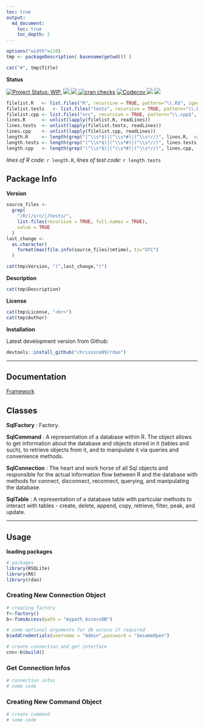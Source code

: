 ```yaml
---
toc: true
output:
  md_document:
    toc: true
    toc_depth: 2
---
```


<!-- README.md is generated from README.Rmd. Please edit that file -->

```r
options("width"=110)
tmp <- packageDescription( basename(getwd()) )
```

```r
cat("#", tmp$Title)
```


**Status**

[![Project Status: WIP.](https://www.repostatus.org/badges/latest/wip.svg)](http://www.repostatus.org/#wip)
<a href="https://travis-ci.org/chrisnice89/rdao">
<img src="https://api.travis-ci.org/chrisnice89/rdao.svg?branch=master">
<a/>
<a href="https://cran.r-project.org/package=rdao">
<img src="http://www.r-pkg.org/badges/version/rdao">
</a>
[![cran checks](https://cranchecks.info/badges/summary/reshape)](https://cran.r-project.org/web/checks/check_results_reshape.html)
<a href="https://codecov.io/gh/chrisnice89/rdao">
<img src="https://codecov.io/gh/chrisnice89/rdao/branch/master/graph/badge.svg" alt="Codecov" />
</a>
<img src="http://cranlogs.r-pkg.org/badges/grand-total/rdao">
<img src="http://cranlogs.r-pkg.org/badges/rdao">


```r
filelist.R   <- list.files("R", recursive = TRUE, pattern="\\.R$", ignore.case = TRUE, full.names = TRUE)
filelist.tests   <- list.files("tests", recursive = TRUE, pattern="\\.R$", ignore.case = TRUE, full.names = TRUE)
filelist.cpp <- list.files("src", recursive = TRUE, pattern="\\.cpp$", ignore.case = TRUE, full.names = TRUE)
lines.R      <- unlist(lapply(filelist.R, readLines))
lines.tests  <- unlist(lapply(filelist.tests, readLines))
lines.cpp    <- unlist(lapply(filelist.cpp, readLines))
length.R     <- length(grep("(^\\s*$)|(^\\s*#)|(^\\s*//)", lines.R,  value = TRUE, invert = TRUE))
length.tests <- length(grep("(^\\s*$)|(^\\s*#)|(^\\s*//)", lines.tests,  value = TRUE, invert = TRUE))
length.cpp   <- length(grep("(^\\s*$)|(^\\s*#)|(^\\s*//)", lines.cpp,  value = TRUE, invert = TRUE))
```

*lines of R code:* `r length.R`, *lines of test code:* `r length.tests`


## Package Info

**Version**

```r
source_files <- 
  grep(
    "/R/|/src/|/tests/",
    list.files(recursive = TRUE, full.names = TRUE), 
    value = TRUE
  )
last_change <- 
  as.character(
    format(max(file.info(source_files)$mtime), tz="UTC")
  )
```


```r
cat(tmp$Version, "(",last_change,")")
```


**Description**

```r
cat(tmp$Description)
```


**License**

```r
cat(tmp$License, "<br>")
cat(tmp$Author)
```


**Installation**

Latest development version from Github:

```r
devtools::install_github("chrisnice89/rdao")
```


------------------------------------------------------------------------


## Documentation
[Framework](https://r6.r-lib.org/articles/Introduction.html)


## Classes

**SqlFactory** : Factory. 

**SqlCommand** : A representation of a database within R. The object allows to 
get information about the database and objects stored in it (tables and such), 
to retrieve objects from it, and to manipulate it via queries and convenience methods. 

**SqlConnection** : The heart and work horse of all Sql objects and responsible for 
the actual information flow between R and the database with methods for connect, 
disconnect, reconnect, querying, and manipulating the database. 

**SqlTable** : A representation of a database table with particular methods to interact with tables - create, delete, append, copy, retrieve, filter, peak, 
and update.


------------------------------------------------------------------------


## Usage

**loading packages**

```r
# packages
library(RSQLite)
library(R6)
library(rdao)
```


### Creating New Connection Object

```r
# creating factory
f<-factory()
b<-f$msAccess(path = "mypath_AccessDB")

# some optional arguments for db access if required
b$addCredentials(username = "Admin",password = "SesameOpen")

# create connection and get interface
cnn<-b$build()
```



### Get Connection Infos

```r
# connection infos
# some code
```



### Creating New Command Object

```r
# create command
# some code
```
